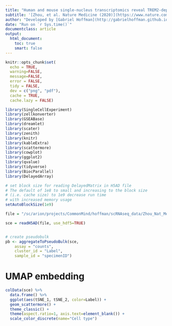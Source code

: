 ```yaml
---
title: "Human and mouse single-nucleus transcriptomics reveal TREM2-dependent and TREM2-independent cellular responses in Alzheimer’s disease"
subtitle: '[Zhou, et al. Nature Medicine (2020)](https://www.nature.com/articles/s41591-019-0695-9)'
author: "Developed by [Gabriel Hoffman](http://gabrielhoffman.github.io/)"
date: "Run on `r Sys.time()`"
documentclass: article
output: 
  html_document:
    toc: true
    smart: false
---
```


```r
knitr::opts_chunk$set(
  echo = TRUE,
  warning=FALSE,
  message=FALSE,
  error = FALSE,
  tidy = FALSE,
  dev = c("png", "pdf"),
  cache = TRUE,
  cache.lazy = FALSE)
```


```r
library(SingleCellExperiment)
library(zellkonverter)
library(GSEABase)
library(dreamlet)
library(scater)
library(zenith)
library(knitr)
library(kableExtra)
library(scattermore)
library(cowplot)
library(ggplot2)
library(qvalue)
library(tidyverse)
library(BiocParallel)
library(DelayedArray)

# set block size for reading DelayedMatrix in H5AD file
# The default of 1e8 to small and increasing to the block size 
# (i.e. cache size) to 1e9 decrease run time 
# with increased memory usage
setAutoBlockSize(1e9)
```

```r
file = "/sc/arion/projects/CommonMind/hoffman/scRNAseq_data/Zhou_Nat_Met_2020/Zhou_Nat_Met_2020.h5ad"

sce = readH5AD(file, use_hdf5=TRUE)   


# create pseudobulk 
pb <- aggregateToPseudoBulk(sce,
    assay = "counts",     
    cluster_id = "Label",  
    sample_id = "specimenID")
```

# UMAP embedding
```r
colData(sce) %>%
  data.frame() %>%
  ggplot(aes(tSNE_1, tSNE_2, color=Label)) + 
  geom_scattermore() +
  theme_classic() + 
  theme(aspect.ratio=1, axis.text=element_blank()) +
  scale_color_discrete(name="Cell type")
```




